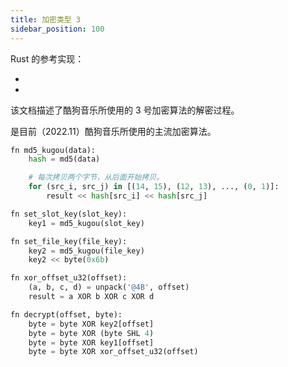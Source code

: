 ```yaml
---
title: 加密类型 3
sidebar_position: 100
---
```



Rust 的参考实现：

- <CodeRef at="1dcb48a" file="src/kugou/kgm_crypto_type3.rs#L38-L50" />
- <CodeRef at="1dcb48a" file="src/kugou/utils.rs#L3" />

该文档描述了酷狗音乐所使用的 3 号加密算法的解密过程。

是目前（2022.11）酷狗音乐所使用的主流加密算法。

```py title="伪代码"
fn md5_kugou(data):
    hash = md5(data)

    # 每次拷贝两个字节，从后面开始拷贝。
    for (src_i, src_j) in [(14, 15), (12, 13), ..., (0, 1)]:
        result << hash[src_i] << hash[src_j]

fn set_slot_key(slot_key):
    key1 = md5_kugou(slot_key)

fn set_file_key(file_key):
    key2 = md5_kugou(file_key)
    key2 << byte(0x6b)

fn xor_offset_u32(offset):
    (a, b, c, d) = unpack('@4B', offset)
    result = a XOR b XOR c XOR d

fn decrypt(offset, byte):
    byte = byte XOR key2[offset]
    byte = byte XOR (byte SHL 4)
    byte = byte XOR key1[offset]
    byte = byte XOR xor_offset_u32(offset)

```
